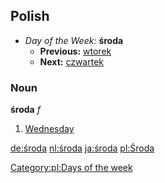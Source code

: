 ==Polish==
*''Day of the Week:'' '''środa'''
**'''Previous:''' [[wtorek]]
**'''Next:''' [[czwartek]]

===Noun===
'''środa''' ''f''

#[[Wednesday]]

[[Category:pl:Days of the week]]

[[de:środa]]
[[nl:środa]]
[[ja:środa]]
[[pl:Środa]]